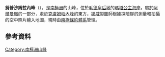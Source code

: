 {{coord|71|57|S|3|20|W|display=title}}

'''努普沙姆拉內峰'''（{{lang-nn|Nupshamrane}}），是[[南極洲|南極洲]]的山峰，位於[[毛德皇后地|毛德皇后地]]的[[瑪塔公主海岸|瑪塔公主海岸]]，屬於[[阿爾曼嶺|阿爾曼嶺]]的一部分，處於[[克盧姆帕內峰|克盧姆帕內峰]]的東方，[[挪威|挪威]]製圖師根據探險隊的測量和拍攝的空中照片繪入地圖，現時由[[南極條約體系|南極條約體系]]管理。

==參考資料==
{{usgs-gazetteer}}

{{Antarctica-geo-stub}}
[[Category:南極洲山峰|Category:南極洲山峰]]